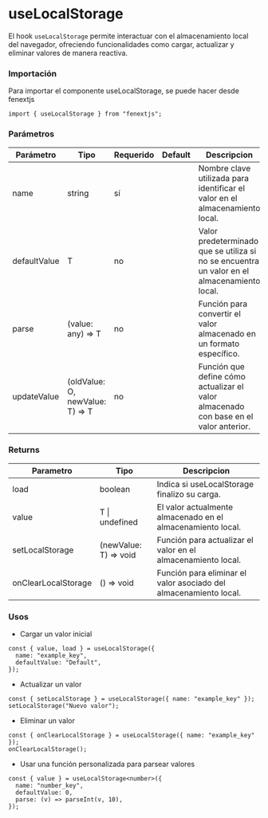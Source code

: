 # useLocalStorage

El hook `useLocalStorage` permite interactuar con el almacenamiento local del navegador, ofreciendo funcionalidades como cargar, actualizar y eliminar valores de manera reactiva.

### Importación

Para importar el componente useLocalStorage, se puede hacer desde fenextjs

```tsx copy
import { useLocalStorage } from "fenextjs";
```

### Parámetros

| Parámetro    | Tipo                             | Requerido | Default | Descripcion                                                                                 |
| ------------ | -------------------------------- | --------- | ------- | ------------------------------------------------------------------------------------------- |
| name         | string                           | sí        |         | Nombre clave utilizada para identificar el valor en el almacenamiento local.                |
| defaultValue | T                                | no        |         | Valor predeterminado que se utiliza si no se encuentra un valor en el almacenamiento local. |
| parse        | (value: any) =\> T               | no        |         | Función para convertir el valor almacenado en un formato específico.                        |
| updateValue  | (oldValue: O, newValue: T) =\> T | no        |         | Función que define cómo actualizar el valor almacenado con base en el valor anterior.       |

### Returns

| Parametro           | Tipo                   | Descripcion                                                       |
| ------------------- | ---------------------- | ----------------------------------------------------------------- |
| load                | boolean                | Indica si useLocalStorage finalizo su carga.                      |
| value               | T \| undefined         | El valor actualmente almacenado en el almacenamiento local.       |
| setLocalStorage     | (newValue: T) =\> void | Función para actualizar el valor en el almacenamiento local.      |
| onClearLocalStorage | () =\> void            | Función para eliminar el valor asociado del almacenamiento local. |

### Usos

- Cargar un valor inicial

```tsx copy
const { value, load } = useLocalStorage({
  name: "example_key",
  defaultValue: "Default",
});
```

- Actualizar un valor

```tsx copy
const { setLocalStorage } = useLocalStorage({ name: "example_key" });
setLocalStorage("Nuevo valor");
```

- Eliminar un valor

```tsx copy
const { onClearLocalStorage } = useLocalStorage({ name: "example_key" });
onClearLocalStorage();
```

- Usar una función personalizada para parsear valores

```tsx copy
const { value } = useLocalStorage<number>({
  name: "number_key",
  defaultValue: 0,
  parse: (v) => parseInt(v, 10),
});
```
